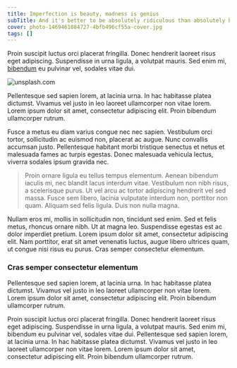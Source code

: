 ```yaml
---
title: Imperfection is beauty, madness is genius
subTitle: And it's better to be absolutely ridiculous than absolutely boring
cover: photo-1469461084727-4bfb496cf55a-cover.jpg
tags: []
---
```


Proin suscipit luctus orci placerat fringilla. Donec hendrerit laoreet risus eget adipiscing. Suspendisse in urna ligula, a volutpat mauris. Sed enim mi, [bibendum](http://google.com) eu pulvinar vel, sodales vitae dui.

![unsplash.com](./photo-1469461084727-4bfb496cf55a.jpg)

Pellentesque sed sapien lorem, at lacinia urna. In hac habitasse platea dictumst. Vivamus vel justo in leo laoreet ullamcorper non vitae lorem. Lorem ipsum dolor sit amet, consectetur adipiscing elit. Proin bibendum ullamcorper rutrum.

Fusce a metus eu diam varius congue nec nec sapien. Vestibulum orci tortor, sollicitudin ac euismod non, placerat ac augue. Nunc convallis accumsan justo. Pellentesque habitant morbi tristique senectus et netus et malesuada fames ac turpis egestas. Donec malesuada vehicula lectus, viverra sodales ipsum gravida nec.

> Proin ornare ligula eu tellus tempus elementum. Aenean bibendum iaculis mi, nec blandit lacus interdum vitae. Vestibulum non nibh risus, a scelerisque purus. Ut vel arcu ac tortor adipiscing hendrerit vel sed massa. Fusce sem libero, lacinia vulputate interdum non, porttitor non quam. Aliquam sed felis ligula. Duis non nulla magna.

Nullam eros mi, mollis in sollicitudin non, tincidunt sed enim. Sed et felis metus, rhoncus ornare nibh. Ut at magna leo. Suspendisse egestas est ac dolor imperdiet pretium. Lorem ipsum dolor sit amet, consectetur adipiscing elit. Nam porttitor, erat sit amet venenatis luctus, augue libero ultrices quam, ut congue nisi risus eu purus. Cras semper consectetur elementum.

### Cras semper consectetur elementum

Pellentesque sed sapien lorem, at lacinia urna. In hac habitasse platea dictumst. Vivamus vel justo in leo laoreet ullamcorper non vitae lorem. Lorem ipsum dolor sit amet, consectetur adipiscing elit. Proin bibendum ullamcorper rutrum.

Proin suscipit luctus orci placerat fringilla. Donec hendrerit laoreet risus eget adipiscing. Suspendisse in urna ligula, a volutpat mauris. Sed enim mi, bibendum eu pulvinar vel, sodales vitae dui. Pellentesque sed sapien lorem, at lacinia urna. In hac habitasse platea dictumst. Vivamus vel justo in leo laoreet ullamcorper non vitae lorem. Lorem ipsum dolor sit amet, consectetur adipiscing elit. Proin bibendum ullamcorper rutrum.
